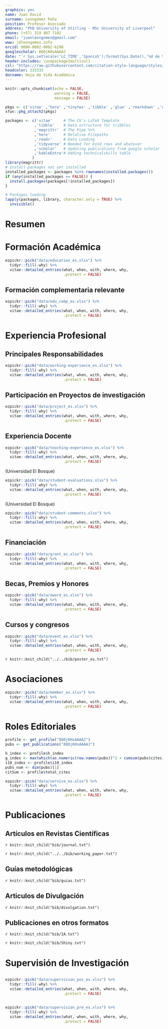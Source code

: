 ```yaml
---
graphics: yes
name: Juan David
surname: Leongómez Peña
position: Profesor Asociado
address: "PhD University of Stirling · MSc University of Liverpool"
phone: (+57) 319 407 7102
email: "juanleongomez@gmail.com"
www: jdleongomez.info
orcid: 0000-0002-0092-6298
googlescholar: 8Q0jKHsAAAAJ
date: "`r Sys.setlocale('LC_TIME','Spanish');format(Sys.Date(),'%d de %B de %Y')`"
header-includes: \usepackage{multicol}
csl: "https://raw.githubusercontent.com/citation-style-language/styles/master/apa-cv.csl"
headcolor: 333333
docname: Hoja de Vida Académica
---
```


```r
knitr::opts_chunk$set(echo = FALSE,
                      warning = FALSE,
                      message = FALSE)

pkgs <- c('vitae' ,'here' ,'tinytex' ,'tibble' ,'glue' ,'rmarkdown' ,'dplyr', 'readr' ,'yaml')
xfun::pkg_attach2(pkgs)

packages <- c('vitae'     # The CV's LaTeX Template
             ,'tibble'    # Data sctructure for tribbles
             ,'magrittr'  # The Pipe %>%
             ,'here'      # Relative Filepaths
             ,'readr'     # Data Loading
             ,'tidyverse' # Needed for bind_rows and whatever
             ,'scholar'   # Updating publications from google scholar
             ,'kableExtra'# Adding technicalskills table
            )
library(magrittr)
# Install packages not yet installed
installed_packages <- packages %in% rownames(installed.packages())
if (any(installed_packages == FALSE)) {
  install.packages(packages[!installed_packages])
}

# Packages loading
lapply(packages, library, character.only = TRUE) %>%
  invisible()
```

\vspace{4mm}
\begin{tcolorbox}[enhanced,
        on line, 
        boxsep=4pt, left=0pt,right=0pt,top=0pt,bottom=0pt,
        colframe=white,colback=black]
  
\color{white}
\begin{LARGE}\begin{center}
Documento 1. \textbf{Hoja de Vida}
\end{center}\end{LARGE}
\end{tcolorbox}

# Resumen

\begin{footnotesize}

\textbf{Sobre mí:} Actualmente soy Profesor Asociado e Investigador en la Facultad de Psicología de la Universidad El Bosque, y lidero el grupo de investigación \href{https://investigaciones.unbosque.edu.co/codec}{\textit{\textbf{CODEC}: Ciencias Cognitivas y del Comportamiento}} (clasificación \textbf{\href{https://scienti.minciencias.gov.co/gruplac/jsp/visualiza/visualizagr.jsp?nro=00000000001446}{A1}}). 

Mi formación es \textit{sui generis} para el contexto colombiano. Después de formarme en música y pedagogía, obtuve una maestría en psicología evolutiva de la \href{https://www.liverpool.ac.uk/}{Universidad de Liverpool} (anteriormente ofrecida por la \href{https://www.liverpool.ac.uk/life-sciences/}{Escuela de Ciencias Biológicas}) y un doctorado en psicología de la \href{https://www.stir.ac.uk/}{Universidad de Stirling}, ambos en el Reino Unido. El doctorado lo realicé como parte del \textit{\href{https://www.stir.ac.uk/about/faculties/natural-sciences/our-research/research-groups/behaviour-and-evolution-research-group/}{Behaviour and Evolution Research Group}} del \href{https://www.stir.ac.uk/about/faculties/natural-sciences/psychology/}{Departamento de Psicología}, que en Stirling forma parte de la \href{https://www.stir.ac.uk/about/faculties/natural-sciences/departments/}{Facultad de Ciencias Naturales}. En consecuencia, mi perspectiva para la investigación del comportamiento humano está fuertemente influenciada por el enfoque y métodos de las ciencias naturales.

\textbf{Investigación:} Mis principales intereses de investigación se centran en el estudio evolutivo del comportamiento humano y su variabilidad cultural, y se sitúan en la interfaz entre biología y psicología, pero abarcando aspectos de etología, antropología y psicofísica. Como lo muestra mi producción académica, me interesa comprender los efectos sociales de distintas señales biológicas, y especialmente la percepción interpersonal a través de canales acústicos. En particular, mi investigación pionera sobre modulaciones vocales en distintos contextos sociales, ha recibido amplio reconocimiento internacional, como se documenta en \href{https://profiles.impactstory.org/u/0000-0002-0092-6298}{\textit{Impactstory}}, que registra las menciones de mi trabajo en medios de comunicación alrededor del mundo.

Aunque me he concentrado especialmente en el estudio de los procesos de elección de pareja y las señales vocales, también he trabajado señales faciales y morfológicas y sus efectos en la percepción de dominancia, tipicidad sexual y salud, entre otras. Así mismo, me interesan profundamente las bases de la musicalidad humana y sus diversas funciones sociales, así como los efectos de los niveles hormonales en el comportamiento social humano.

\textit{Edición especial sobre modulación de la voz}: Recientemente, propuse y lideré la edición del número temático en dos partes \href{https://royalsocietypublishing.org/toc/rstb/2021/376/1840}{\textit{Voice modulation: from origin and mechanism to social impact}} para la prestigiosa revista \href{https://royalsocietypublishing.org/journal/rstb}{\textit{Philosophical Transactions of the Royal Society B: Biological Sciences}}. Este número transdisciplinar en dos partes constituye el primer compendio de investigación sobre la modulación de la voz. Incluye 21 artículos que abarcan las diversas funciones de la modulación de la voz en la comunicación humana y no humana, desde la señalización no verbal de la motivación y la emoción, la exageración de rasgos biológicos como el tamaño corporal y la masculinidad, hasta la aparición del lenguaje, el canto y la musicalidad en todas las culturas.

\textbf{Ciencia abierta:} Apoyo firmemente la difusión de prácticas de ciencia abierta y el uso de software y lenguajes de programación de código abierto como herramientas para promover la transparencia y garantizar la reproducibilidad, así como para reducir las desigualdades nacionales e internacionales en la producción y el acceso al conocimiento. Por ello, he sido reconocido con un nombramiento como recomendador (editor) de la novedosa iniciativa \href{https://rr.peercommunityin.org/}{\textit{PCI Registered Reports}} (para más información sobre este modelo, ver \href{https://www.nature.com/articles/d41586-023-03342-6}{artículo en Nature} y la descripción de \href{https://rr.peercommunityin.org/about/about}{PCI}), y he publicado guías metodológicas en video a través del canal \href{https://www.youtube.com/@InvestigacionAbierta}{\textit{Investigación Abierta}}, así como aplicaciones web con fines educativos usando \textit{Shiny}. He participado activamente en la enseñanza y la transformación de módulos relacionados con la estadística, con un enfoque destacado en la ciencia abierta y la reproducibilidad, tanto con como sin programación.

\begin{cvskills}
  \cvskill
    {Intereses}
    {Modulación de la voz • Elección de pareja • Psicoacústica • Hormonas y comportamiento • Señales biológicas}
    
  \cvskill
    {}
    {Evolución y percepción de señales sociales}
    
  \cvskill
    {Métodos de Investigación}
    {\textit{Principalmente}: Diseños experimentales • Análisis acústico • Morfometría geométrica • Antropometría}

  \cvskill
    {Investigación Cuantitativa}
    {Modelado Estadístico • Modelos Multinivel • Metaanálisis • Inferencia Multimodelo • \textit{Machine learning}}
  
  \cvskill
    {Programación}
    {\href{https://www.r-project.org/}{\faRProject} avanzado: todo el procesamiento de datos, análisis, gráficos, tablas, páginas y \textit{apps} —e incluso esta HV—}

  \cvskill
    {Informes reproducibles}
    {Markdown/\href{https://rmarkdown.rstudio.com/}{R Markdown} (incluyendo código  \href{https://www.latex-project.org/}{{\fontfamily{cmr}\selectfont\LaTeX}} y \href{https://html.spec.whatwg.org/}{HTML}\faHtml5). Control de versiones con  \href{https://git-scm.com/}{Git} \faGit* y \href{https://github.com/JDLeongomez}{GitHub} \faGithub}

  \cvskill
    {Software}
    {\href{https://posit.co/products/open-source/rstudio/}{RStudio} •  \href{https://www.fon.hum.uva.nl/praat/}{Praat} • \href{https://www.audacityteam.org/}{Audacity} •  \href{https://inkscape.org/}{InkScape} • \href{https://www.zotero.org/}{Zotero} •  \href{https://www.jamovi.org/}{jamovi} • \href{https://jasp-stats.org/}{JASP} •  \href{https://obsproject.com/}{OBS Studio} • \href{https://code.visualstudio.com/}{VS Code} • \href{https://www.blender.org/}{Blender} • \href{https://www.gnu.org/}{GNU/Linux} \faLinux}

  \cvskill
    {Idiomas}
    {Inglés • Español}
\end{cvskills}

\end{footnotesize}

# Formación Académica

```r
ezpickr::pick("data/education_es.xlsx") %>%
  tidyr::fill(-why) %>%
  vitae::detailed_entries(what, when, with, where, why,
                          .protect = FALSE)
```

## Formación complementaria relevante

```r
ezpickr::pick("data/edu_comp_es.xlsx") %>%
  tidyr::fill(-why) %>%
  vitae::detailed_entries(what, when, with, where, why,
                          .protect = FALSE)
```

# Experiencia Profesional

\begin{footnotesize}
En la actualidad, desempeño responsabilidades administrativas y de liderazgo tanto dentro como fuera de la Universidad El Bosque. Internamente, lidero el grupo de investigación \href{https://investigaciones.unbosque.edu.co/codec}{\textit{\textbf{CODEC}: Ciencias Cognitivas y del Comportamiento}} (clasificado como \href{https://scienti.minciencias.gov.co/gruplac/jsp/visualiza/visualizagr.jsp?nro=00000000001446}{A1}), y estoy a cargo de las convocatorias periódicas para el reconocimiento y medición de grupos de investigación, desarrollo tecnológico o innovación por parte de Minciencias. He organizado 9 cursos y soy miembro de dos comités de facultad. Externamente, tengo responsabilidades editoriales (detalladas a más adelante) y evalúo solicitudes de financiación para Minciencias, entre otras.
\end{footnotesize}

## Principales Responsabilidades

```r
ezpickr::pick("data/working-experience_es.xlsx") %>%
  tidyr::fill(-why) %>%
  vitae::detailed_entries(what, when, with, where, why,
                          .protect = FALSE)
```

## Participación en Proyectos de investigación

```r
ezpickr::pick("data/project_es.xlsx") %>%
  tidyr::fill(-why) %>%
  vitae::detailed_entries(what, when, with, where, why,
                          .protect = FALSE)
```

## Experiencia Docente

\begin{footnotesize}
A partir de mi trabajo en la Universidad de Stirling (Escocia, Reino Unido), mi enfoque principal ha sido la enseñanza de cursos relacionados con la estadística y metodos cuantitativos. Tanto en la Universidad El Bosque, donde impartí clases a nivel de maestría, como en la Universidad de La Sabana, donde trabajé a nivel de pregrado, rediseñé los programas de aprendizaje de estadística para el uso de software especializado, con énfasis en la aplicabilidad y credibilidad de los resultados.

Desde el año 2020, lideré una iniciativa en la Universidad El Bosque para transitar de la dependencia de software propietario, costoso y anticuado como SPSS, a soluciones amigables, libres y de código abierto, siguiendo los principios de la ciencia abierta y centrándonos en el modelado estadístico, la inferencia y la reproducibilidad. Este cambio ha implicado la implementación de \textit{jamovi} en cursos de pregrado y posgrado en la Facultad de Psicología, así como la realización de seminarios sobre R para el cuerpo docente y el co-diseño de un módulo opcional de R para estudiantes de pregrado.

Es relevante destacar que entre 2015 y 2019, mi enfoque principal fue la docencia. A partir de 2020, aunque ya no tengo a mi cargo cursos, he asumido mayores responsabilidades en investigación, supervisión de trabajos de grado y asesorías metodológicas y estadísticas para proyectos de investigación, tanto en el ámbito docente como de posgrado.
\end{footnotesize}

```r
ezpickr::pick("data/teaching-experience_es.xlsx") %>%
  tidyr::fill(-why) %>%
  vitae::detailed_entries(what, when, with, where, why,
                          .protect = FALSE)
```

\blacktriangleright\blacktriangleright\blacktriangleright\space \textbf{Evaluaciones de estudiantes} (Universidad El Bosque)

\begin{footnotesize}
A continuación, se presenta un resumen de las evaluaciones de estudiantes de los cursos que he dictado en la Universidad El Bosque, así como de estudiantes que han realizado trabajos de grado bajo mi supervisión. Todos los valores corresponden a la media de las evaluaciones obtenidas durante diferentes semestres.
\end{footnotesize}

```r
ezpickr::pick("data/student-evaluations.xlsx") %>%
  tidyr::fill(-why) %>%
  vitae::detailed_entries(what, when, with, where, why,
                          .protect = FALSE)
```

\blacktriangleright\blacktriangleright\blacktriangleright\space \textbf{Comentarios de estudiantes} (Universidad El Bosque)

\begin{footnotesize}
A continuación figuran algunos comentarios anónimos incluidos en las evaluaciones realizadas por estudiantes de los cursos que he dictado en la Universidad El Bosque, así como de estudiantes que han realizado trabajos de grado bajo mi supervisión.
\end{footnotesize}

```r
ezpickr::pick("data/student-comments.xlsx") %>%
  tidyr::fill(-why) %>%
  vitae::detailed_entries(what, when, with, where, why,
                          .protect = FALSE)
```

## Financiación

\begin{footnotesize}
La financiación para la investigación científica en Colombia es escasa\footnote{En 2015, Colombia \href{https://www.science.org/content/article/researchers-thought-peace-colombia-would-mean-more-science-funding-they-were-wrong}{gastó apenas el 0,24\% de su producto interno bruto en I+D}, y desde entonces, la situación ha empeorado. En 2018, el \href{https://www-infobae-com.translate.goog/america/colombia/2021/09/03/congresistas-piden-incrementar-el-presupuesto-de-minciencia-para-2022/?_x_tr_sl=es&_x_tr_tl=en}{presupuesto de Minciencias} era de US\$75.000.000, y para 2021 solo rondaba los US\$67.000.000.}, especialmente para la investigación básica; del limitado número de becas disponibles, gran parte son para investigación en salud o proyectos de conservación, así como para abordar retos específicos del posconflicto, lo que significa que mis opciones para obtener financiación son restringidas. Además, incluso la financiación interna de la Universidad El Bosque se ha desplazado recientemente hacia ciertas áreas clave, dirigidas en todos los casos a la investigación aplicada y en línea con las áreas priorizadas establecidas por Minciencias.

A pesar de ello, he superado sistemáticamente a mis colegas y nunca he dejado de obtener financiación para ninguna de las solicitudes que he presentado desde 2015. De hecho, desde el inicio de mi doctorado he recibido más de US\$200.000 en financiación a través de subvenciones y becas externas, incluyendo fondos de Minciencias.
\end{footnotesize}

```r
ezpickr::pick("data/grant_es.xlsx") %>%
  tidyr::fill(-why) %>%
  vitae::detailed_entries(what, when, with, where, why,
                          .protect = FALSE)
```

## Becas, Premios y Honores

```r
ezpickr::pick("data/award_es.xlsx") %>%
  tidyr::fill(-why) %>%
  vitae::detailed_entries(what, when, with, where, why,
                          .protect = FALSE)
```

## Cursos y congresos

```r
ezpickr::pick("data/event_es.xlsx") %>%
  tidyr::fill(-why) %>%
  vitae::detailed_entries(what, when, with, where, why,
                          .protect = FALSE)
```

\blacktriangleright\blacktriangleright\blacktriangleright\space \textbf{Conferencias, Pósters y Talleres}

\begingroup
\footnotesize
\setlength{\parindent}{-0.5in}
\setlength{\leftskip}{0.5in}

`r knitr::knit_child("../../bib/poster_es.txt")`

\endgroup

# Asociaciones

```r
ezpickr::pick("data/member_es.xlsx") %>%
  tidyr::fill(-why) %>%
  vitae::detailed_entries(what, when, with, where, why,
                          .protect = FALSE)
```

# Roles Editoriales

```r
profile <- get_profile("8Q0jKHsAAAAJ")
pubs <- get_publications("8Q0jKHsAAAAJ")

h_index <- profile$h_index
g_index <- max(which(as.numeric(row.names(pubs))^2 < cumsum(pubs$cites)))
i10_index <- profile$i10_index
pubs_num <- dim(pubs)[1]
citSum <- profile$total_cites
```

\begin{footnotesize}
\textbf{Nota:} Mi registro verificado como par académico y editor internacional está disponible en mi perfil de \href{https://www.webofscience.com/wos/author/record/387716}{Web of Science}.
\end{footnotesize}

```r
ezpickr::pick("data/service_es.xlsx") %>%
  tidyr::fill(-why) %>%
  vitae::detailed_entries(what, when, with, where, why,
                          .protect = FALSE)
```
\vspace{-3mm}
\begin{footnotesize}
  \begin{minipage}[c]{0.32\linewidth}
    • \href{https://www.frontiersin.org/journals/psychology}{Frontiers in Psychology} (Q1)\newline
    • \href{https://www.sciencedirect.com/journal/cortex}{Cortex} (Q1)\newline
    • \href{https://www.springer.com/journal/10919/}{Journal of Nonverbal Behavior} (Q1)\newline
    • \href{https://journals.sagepub.com/home/pec}{Perception} (Q1)\newline
    • \href{https://www.tandfonline.com/journals/hbas20}{Basic and Applied Social Psychology} (Q1)\newline
  \end{minipage}\begin{minipage}[c]{0.45\linewidth}
    • \href{https://royalsocietypublishing.org/journal/rspb}{Proceedings of the Royal Society B: Biological Sciences} (Q1)\newline
    • \href{https://royalsocietypublishing.org/journal/rsos}{Royal Society Open Science} (Q1)\newline
    • \href{https://journals.plos.org/plosone/}{PLOS ONE} (Q1)\newline
    • \href{https://royalsocietypublishing.org/journal/rsbl}{Biology Letters} (Q1)\newline
    • \href{https://www.sciencedirect.com/journal/evolution-and-human-behavior}{Evolution and Human Behavior} (Q1)\newline
  \end{minipage}\begin{minipage}[c]{0.23\linewidth}
    • \href{https://www.nature.com/srep/}{Scientific Reports} (Q1)\newline
    • \href{https://journals.sagepub.com/home/evp}{Evolutionary Psychology} (Q2)\newline
    • \href{http://sumapsicologica.konradlorenz.edu.co/}{Suma Psicológica} (Q3)\newline
    • \href{https://ishe.org/human-ethology/}{Human Ethology}\newline
    • \href{https://ishe.org/human-ethology-bulletin-2006-2011/}{Human Ethology Bulletin}
  \end{minipage}
\end{footnotesize}

# Publicaciones

## Artículos en Revistas Científicas

\begin{tcolorbox}[enhanced,
        on line, 
        boxsep=4pt, left=0pt,right=0pt,top=0pt,bottom=0pt,
        colframe=white,colback=blue,
        hyperurl={https://scholar.google.com/citations?user=8Q0jKHsAAAAJ}]
  
\color{white}
\begin{minipage}[c]{0.15\linewidth}
  \begin{center} \begin{huge} `r h_index` \end{huge}
  \begin{small} Índice \textit{h} \end{small} \end{center} 
\end{minipage} \begin{minipage}[c]{0.15\linewidth}
  \begin{center} \begin{huge} `r g_index` \end{huge}
  \begin{small} Índice \textit{g} \end{small} \end{center}
\end{minipage} \begin{minipage}[c]{0.17\linewidth}
  \begin{center} \begin{huge} `r i10_index` \end{huge}
  \begin{small} Índice i10 \end{small} \end{center}
\end{minipage} \begin{minipage}[c]{0.20\linewidth}
  \begin{center} \begin{huge} 30 \end{huge}
  \begin{small} Artículos \end{small} \end{center}
\end{minipage} \begin{minipage}[c]{0.12\linewidth}
  \begin{center} \begin{huge} 20 \end{huge}
  \begin{small} en Q1 \end{small} \end{center}
\end{minipage} \begin{minipage}[c]{0.18\linewidth}  
  \begin{center} \begin{huge} `r citSum` \end{huge} 
  \begin{small} Citas \end{small} \end{center}
\end{minipage}
\begin{center}
\noindent\rule{8cm}{0.4pt}
\end{center}
\begin{center}
\footnotesize{En la mayoría de los artículos he realizado los análisis estadísticos}\end{center}
\end{tcolorbox}

\begingroup
\footnotesize
\setlength{\parindent}{-0.5in}
\setlength{\leftskip}{0.5in}

`r knitr::knit_child("bib/journal.txt")`

\endgroup

\blacktriangleright\blacktriangleright\blacktriangleright\space \textbf{\textit{Preprints} y Artículos en Revisión}

\begingroup
\footnotesize
\setlength{\parindent}{-0.5in}
\setlength{\leftskip}{0.5in}

`r knitr::knit_child("../../bib/working_paper.txt")`

\endgroup

## Guías metodológicas

\begingroup
\footnotesize
\setlength{\parindent}{-0.5in}
\setlength{\leftskip}{0.5in}

`r knitr::knit_child("bib/guias.txt")`

\endgroup

## Articulos de Divulgación

\begingroup
\footnotesize
\setlength{\parindent}{-0.5in}
\setlength{\leftskip}{0.5in}

`r knitr::knit_child("bib/divulgation.txt")`

\endgroup

## Publicaciones en otros formatos

\begin{minipage}[c]{0.10\linewidth}
\href{https://www.youtube.com/@InvestigacionAbierta}{\includegraphics[width=1.7cm, height=1.7cm]{Logo_IA.png}}
\end{minipage} \begin{minipage}[c]{0.90\linewidth} \begin{footnotesize}
\textcolor{red}{\faYoutube} \href{https://www.youtube.com/@InvestigacionAbierta}{Investigación Abierta} es un canal de YouTube donde publico videos y tutoriales acerca de métodos y buenas prácticas de investigación, estadística y ciencia abierta, así como información sobre algunos programas útiles de código abierto.
\end{footnotesize}
\end{minipage}

\begingroup
\footnotesize
\setlength{\parindent}{-0.5in}
\setlength{\leftskip}{0.5in}

`r knitr::knit_child("bib/IA.txt")`

\endgroup

\begin{minipage}[c]{0.10\linewidth}
\href{https://jdleongomez.info/es/#shiny}{\includegraphics[width=1.5cm, height=1.74cm]{shiny_hex.png}}
\end{minipage} \begin{minipage}[c]{0.90\linewidth} \begin{footnotesize}
He creado algunas aplicaciones con fines educativos usando \href{https://shiny.posit.co/}{Shiny} en R. Aunque hay varias en desarrollo (aún privadas), en esta sección hay algunos ejemplos de aplicaciones públicas.
\end{footnotesize}
\end{minipage} 

\begingroup
\footnotesize
\setlength{\parindent}{-0.5in}
\setlength{\leftskip}{0.5in}

`r knitr::knit_child("bib/Shiny.txt")`

\endgroup

# Supervisión de Investigación

##  \textbf{Posgrado}

\begin{footnotesize}
La Facultad de Psicología de la Universidad El Bosque no ofrece títulos de investigación, y todos los cursos de nivel de maestrías son profesionales. Debido a esto, las oportunidades de supervisar a estudiantes de posgrado son limitadas, y la mayor parte de mi supervisión de posgrado ha sido externa.
\end{footnotesize}

```r
ezpickr::pick("data/supervision_pos_es.xlsx") %>%
  tidyr::fill(-why) %>%
  vitae::detailed_entries(what, when, with, where, why,
                          .protect = FALSE)
```

##  \textbf{Pregrado}

\begin{footnotesize}
Los estudiantes universitarios supervisados que figuran a continuación proceden de distintas universidades y programas académicos. Esta lista sólo incluye a los estudiantes de quienes fui supervisor principal u obtuvieron mención a trabajo de grado meritorio. Adicionalmente, actualmente estoy supervisando seis estudiantes como supervisor principal, y he supervisado a más de 25 estudiantes como co-supervisor.

\textbf{Nota:} Los hipervínculos en los títulos de algunos trabajos de grado recientes conducen a videos cortos (< 10 min) de socialización de los resultados, que pueden ser consultados para constatar su nivel, incluyendo los análisis estadísticos.
\end{footnotesize}

```r
ezpickr::pick("data/supervision_pre_es.xlsx") %>%
  tidyr::fill(-why) %>%
  vitae::detailed_entries(what, when, with, where, why,
                          .protect = FALSE)
```

